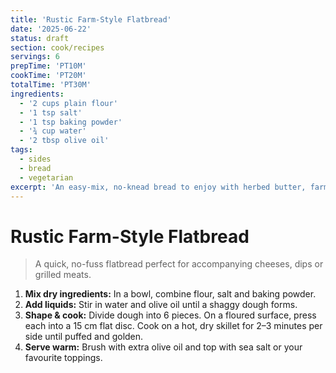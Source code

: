 ```yaml
---
title: 'Rustic Farm-Style Flatbread'
date: '2025-06-22'
status: draft
section: cook/recipes
servings: 6
prepTime: 'PT10M'
cookTime: 'PT20M'
totalTime: 'PT30M'
ingredients:
  - '2 cups plain flour'
  - '1 tsp salt'
  - '1 tsp baking powder'
  - '¾ cup water'
  - '2 tbsp olive oil'
tags:
  - sides
  - bread
  - vegetarian
excerpt: 'An easy-mix, no-knead bread to enjoy with herbed butter, farm cheeses or as the base for open-faced tarts.'
---
```


# Rustic Farm-Style Flatbread

> A quick, no-fuss flatbread perfect for accompanying cheeses, dips or grilled meats.

1. **Mix dry ingredients:** In a bowl, combine flour, salt and baking powder.
2. **Add liquids:** Stir in water and olive oil until a shaggy dough forms.
3. **Shape & cook:** Divide dough into 6 pieces. On a floured surface, press each into a 15 cm flat disc. Cook on a hot, dry skillet for 2–3 minutes per side until puffed and golden.
4. **Serve warm:** Brush with extra olive oil and top with sea salt or your favourite toppings.
